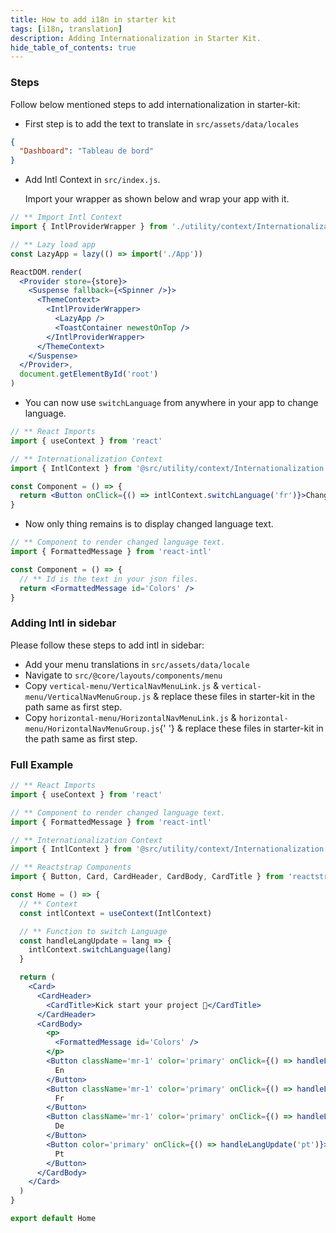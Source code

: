 ---
title: How to add i18n in starter kit
tags: [i18n, translation]
description: Adding Internationalization in Starter Kit.
hide_table_of_contents: true
---

### Steps

<p>Follow below mentioned steps to add internationalization in starter-kit:</p>

<ul className='pl-3'>
  <li>
    <p>
      First step is to add the text to translate in <code>src/assets/data/locales</code>
    </p>
  </li>
</ul>

```json title="fr.json"
{
  "Dashboard": "Tableau de bord"
}
```

<ul className='pl-3 mt-4'>
  <li>
    <p className='mb-0'>
      Add Intl Context in <code>src/index.js</code>.
    </p>
    <p className='my-2'>Import your wrapper as shown below and wrap your app with it.</p>
  </li>
</ul>

```jsx
// ** Import Intl Context
import { IntlProviderWrapper } from './utility/context/Internationalization'

// ** Lazy load app
const LazyApp = lazy(() => import('./App'))

ReactDOM.render(
  <Provider store={store}>
    <Suspense fallback={<Spinner />}>
      <ThemeContext>
        <IntlProviderWrapper>
          <LazyApp />
          <ToastContainer newestOnTop />
        </IntlProviderWrapper>
      </ThemeContext>
    </Suspense>
  </Provider>,
  document.getElementById('root')
)
```

<ul className='pl-3 mt-4'>
  <li>
    <p>
      You can now use <code>switchLanguage</code> from anywhere in your app to change language.
    </p>
  </li>
</ul>

```jsx
// ** React Imports
import { useContext } from 'react'

// ** Internationalization Context
import { IntlContext } from '@src/utility/context/Internationalization'

const Component = () => {
  return <Button onClick={() => intlContext.switchLanguage('fr')}>Change Language</Button>
}
```

<ul className='pl-3 mt-4'>
  <li>
    <p>Now only thing remains is to display changed language text.</p>
  </li>
</ul>

```jsx
// ** Component to render changed language text.
import { FormattedMessage } from 'react-intl'

const Component = () => {
  // ** Id is the text in your json files.
  return <FormattedMessage id='Colors' />
}
```

### Adding Intl in sidebar

<p>Please follow these steps to add intl in sidebar:</p>

<ul className='pl-3'>
  <li>
    Add your menu translations in <code>src/assets/data/locale</code>
  </li>
  <li>
    Navigate to <code>src/@core/layouts/components/menu</code>
  </li>
  <li>
    Copy <code>vertical-menu/VerticalNavMenuLink.js</code> & <code>vertical-menu/VerticalNavMenuGroup.js</code> &
    replace these files in starter-kit in the path same as first step.
  </li>
  <li>
    Copy <code>horizontal-menu/HorizontalNavMenuLink.js</code> & <code>horizontal-menu/HorizontalNavMenuGroup.js</code>{' '}
    & replace these files in starter-kit in the path same as first step.
  </li>
</ul>

### Full Example

```jsx
// ** React Imports
import { useContext } from 'react'

// ** Component to render changed language text.
import { FormattedMessage } from 'react-intl'

// ** Internationalization Context
import { IntlContext } from '@src/utility/context/Internationalization'

// ** Reactstrap Components
import { Button, Card, CardHeader, CardBody, CardTitle } from 'reactstrap'

const Home = () => {
  // ** Context
  const intlContext = useContext(IntlContext)

  // ** Function to switch Language
  const handleLangUpdate = lang => {
    intlContext.switchLanguage(lang)
  }

  return (
    <Card>
      <CardHeader>
        <CardTitle>Kick start your project 🚀</CardTitle>
      </CardHeader>
      <CardBody>
        <p>
          <FormattedMessage id='Colors' />
        </p>
        <Button className='mr-1' color='primary' onClick={() => handleLangUpdate('en')}>
          En
        </Button>
        <Button className='mr-1' color='primary' onClick={() => handleLangUpdate('fr')}>
          Fr
        </Button>
        <Button className='mr-1' color='primary' onClick={() => handleLangUpdate('de')}>
          De
        </Button>
        <Button color='primary' onClick={() => handleLangUpdate('pt')}>
          Pt
        </Button>
      </CardBody>
    </Card>
  )
}

export default Home
```
